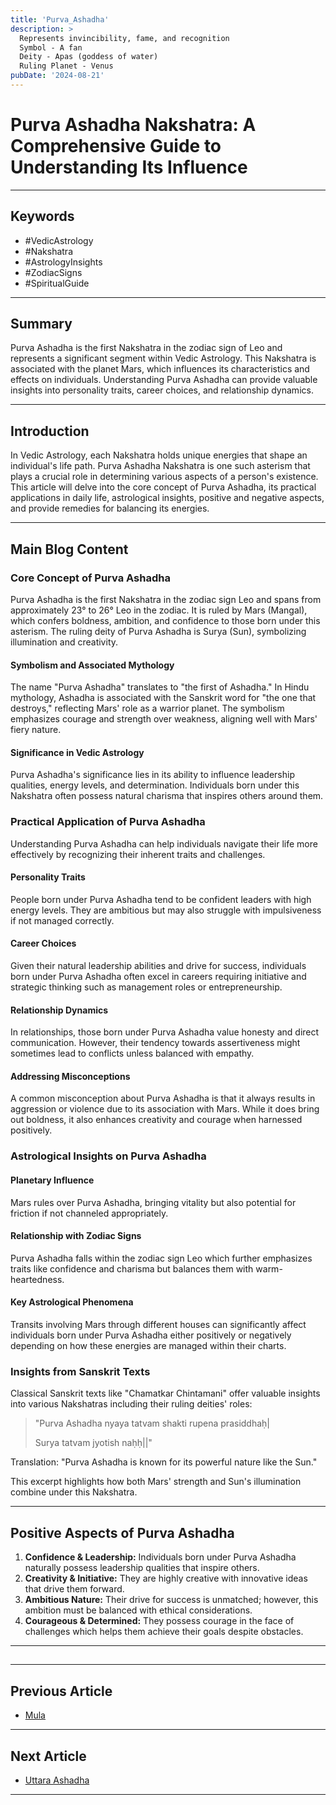 ```yaml
---
title: 'Purva_Ashadha'
description: >
  Represents invincibility, fame, and recognition
  Symbol - A fan
  Deity - Apas (goddess of water)
  Ruling Planet - Venus
pubDate: '2024-08-21'
---
```


# Purva Ashadha Nakshatra: A Comprehensive Guide to Understanding Its Influence

---

## Keywords
- #VedicAstrology
- #Nakshatra
- #AstrologyInsights
- #ZodiacSigns
- #SpiritualGuide

---

## Summary
Purva Ashadha is the first Nakshatra in the zodiac sign of Leo and represents a significant segment within Vedic Astrology. This Nakshatra is associated with the planet Mars, which influences its characteristics and effects on individuals. Understanding Purva Ashadha can provide valuable insights into personality traits, career choices, and relationship dynamics.

---

## Introduction
In Vedic Astrology, each Nakshatra holds unique energies that shape an individual's life path. Purva Ashadha Nakshatra is one such asterism that plays a crucial role in determining various aspects of a person's existence. This article will delve into the core concept of Purva Ashadha, its practical applications in daily life, astrological insights, positive and negative aspects, and provide remedies for balancing its energies.

---

## Main Blog Content

### Core Concept of Purva Ashadha

Purva Ashadha is the first Nakshatra in the zodiac sign Leo and spans from approximately 23° to 26° Leo in the zodiac. It is ruled by Mars (Mangal), which confers boldness, ambition, and confidence to those born under this asterism. The ruling deity of Purva Ashadha is Surya (Sun), symbolizing illumination and creativity.

#### Symbolism and Associated Mythology

The name "Purva Ashadha" translates to "the first of Ashadha." In Hindu mythology, Ashadha is associated with the Sanskrit word for "the one that destroys," reflecting Mars' role as a warrior planet. The symbolism emphasizes courage and strength over weakness, aligning well with Mars' fiery nature.

#### Significance in Vedic Astrology

Purva Ashadha's significance lies in its ability to influence leadership qualities, energy levels, and determination. Individuals born under this Nakshatra often possess natural charisma that inspires others around them.

### Practical Application of Purva Ashadha

Understanding Purva Ashadha can help individuals navigate their life more effectively by recognizing their inherent traits and challenges.

#### Personality Traits

People born under Purva Ashadha tend to be confident leaders with high energy levels. They are ambitious but may also struggle with impulsiveness if not managed correctly.

#### Career Choices

Given their natural leadership abilities and drive for success, individuals born under Purva Ashadha often excel in careers requiring initiative and strategic thinking such as management roles or entrepreneurship.

#### Relationship Dynamics

In relationships, those born under Purva Ashadha value honesty and direct communication. However, their tendency towards assertiveness might sometimes lead to conflicts unless balanced with empathy.

#### Addressing Misconceptions

A common misconception about Purva Ashadha is that it always results in aggression or violence due to its association with Mars. While it does bring out boldness, it also enhances creativity and courage when harnessed positively.

### Astrological Insights on Purva Ashadha

#### Planetary Influence

Mars rules over Purva Ashadha, bringing vitality but also potential for friction if not channeled appropriately.

#### Relationship with Zodiac Signs

Purva Ashadha falls within the zodiac sign Leo which further emphasizes traits like confidence and charisma but balances them with warm-heartedness.

#### Key Astrological Phenomena

Transits involving Mars through different houses can significantly affect individuals born under Purva Ashadha either positively or negatively depending on how these energies are managed within their charts.

### Insights from Sanskrit Texts

Classical Sanskrit texts like "Chamatkar Chintamani" offer valuable insights into various Nakshatras including their ruling deities' roles:

> "Purva Ashadha nyaya tatvam shakti rupena prasiddhaḥ|
>
> Surya tatvam jyotish naḥḥ||"

Translation: "Purva Ashadha is known for its powerful nature like the Sun."

This excerpt highlights how both Mars' strength and Sun's illumination combine under this Nakshatra.

---

## Positive Aspects of Purva Ashadha

1. **Confidence & Leadership:** Individuals born under Purva Ashadha naturally possess leadership qualities that inspire others.
2. **Creativity & Initiative:** They are highly creative with innovative ideas that drive them forward.
3. **Ambitious Nature:** Their drive for success is unmatched; however, this ambition must be balanced with ethical considerations.
4. **Courageous & Determined:** They possess courage in the face of challenges which helps them achieve their goals despite obstacles.

---

##
---

## Previous Article
- [Mula](/blogs-md/05_Nakshatra/0519_Mula.mdx)

---

## Next Article
- [Uttara Ashadha](/blogs-md/05_Nakshatra/0521_Uttara_Ashadha.mdx)

---
